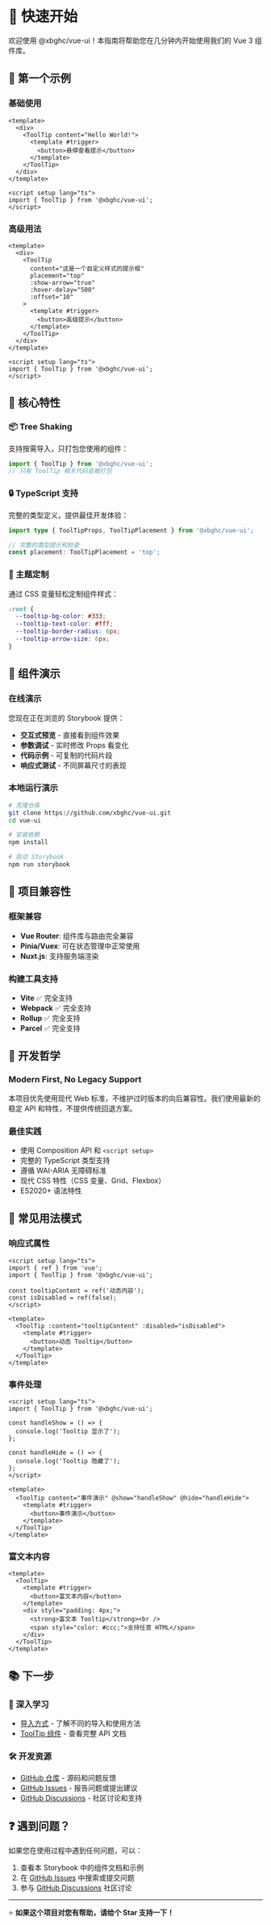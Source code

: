 
<Meta title="Guide/Getting Started" />

# 🚀 快速开始

欢迎使用 @xbghc/vue-ui！本指南将帮助您在几分钟内开始使用我们的 Vue 3 组件库。

## 🎯 第一个示例

### 基础使用

```vue
<template>
  <div>
    <ToolTip content="Hello World!">
      <template #trigger>
        <button>悬停查看提示</button>
      </template>
    </ToolTip>
  </div>
</template>

<script setup lang="ts">
import { ToolTip } from '@xbghc/vue-ui';
</script>
```

### 高级用法

```vue
<template>
  <div>
    <ToolTip
      content="这是一个自定义样式的提示框"
      placement="top"
      :show-arrow="true"
      :hover-delay="500"
      :offset="10"
    >
      <template #trigger>
        <button>高级提示</button>
      </template>
    </ToolTip>
  </div>
</template>

<script setup lang="ts">
import { ToolTip } from '@xbghc/vue-ui';
</script>
```

## 🧩 核心特性

### 📦 Tree Shaking

支持按需导入，只打包您使用的组件：

```typescript
import { ToolTip } from '@xbghc/vue-ui';
// 只有 ToolTip 相关代码会被打包
```

### 🔒 TypeScript 支持

完整的类型定义，提供最佳开发体验：

```typescript
import type { ToolTipProps, ToolTipPlacement } from '@xbghc/vue-ui';

// 完整的类型提示和检查
const placement: ToolTipPlacement = 'top';
```

### 🎨 主题定制

通过 CSS 变量轻松定制组件样式：

```css
:root {
  --tooltip-bg-color: #333;
  --tooltip-text-color: #fff;
  --tooltip-border-radius: 6px;
  --tooltip-arrow-size: 6px;
}
```

## 🎨 组件演示

### 在线演示

您现在正在浏览的 Storybook 提供：

- **交互式预览** - 直接看到组件效果
- **参数调试** - 实时修改 Props 看变化
- **代码示例** - 可复制的代码片段
- **响应式测试** - 不同屏幕尺寸的表现

### 本地运行演示

```bash
# 克隆仓库
git clone https://github.com/xbghc/vue-ui.git
cd vue-ui

# 安装依赖
npm install

# 启动 Storybook
npm run storybook
```

## 🎯 项目兼容性

### 框架兼容

- **Vue Router**: 组件库与路由完全兼容
- **Pinia/Vuex**: 可在状态管理中正常使用
- **Nuxt.js**: 支持服务端渲染

### 构建工具支持

- **Vite** ✅ 完全支持
- **Webpack** ✅ 完全支持
- **Rollup** ✅ 完全支持
- **Parcel** ✅ 完全支持

## 🎯 开发哲学

### Modern First, No Legacy Support

本项目优先使用现代 Web 标准，不维护过时版本的向后兼容性。我们使用最新的稳定 API 和特性，不提供传统回退方案。

### 最佳实践

- 使用 Composition API 和 `<script setup>`
- 完整的 TypeScript 类型支持
- 遵循 WAI-ARIA 无障碍标准
- 现代 CSS 特性（CSS 变量、Grid、Flexbox）
- ES2020+ 语法特性

## 🔧 常见用法模式

### 响应式属性

```vue
<script setup lang="ts">
import { ref } from 'vue';
import { ToolTip } from '@xbghc/vue-ui';

const tooltipContent = ref('动态内容');
const isDisabled = ref(false);
</script>

<template>
  <ToolTip :content="tooltipContent" :disabled="isDisabled">
    <template #trigger>
      <button>动态 Tooltip</button>
    </template>
  </ToolTip>
</template>
```

### 事件处理

```vue
<script setup lang="ts">
import { ToolTip } from '@xbghc/vue-ui';

const handleShow = () => {
  console.log('Tooltip 显示了');
};

const handleHide = () => {
  console.log('Tooltip 隐藏了');
};
</script>

<template>
  <ToolTip content="事件演示" @show="handleShow" @hide="handleHide">
    <template #trigger>
      <button>事件演示</button>
    </template>
  </ToolTip>
</template>
```

### 富文本内容

```vue
<template>
  <ToolTip>
    <template #trigger>
      <button>富文本内容</button>
    </template>
    <div style="padding: 4px;">
      <strong>富文本 Tooltip</strong><br />
      <span style="color: #ccc;">支持任意 HTML</span>
    </div>
  </ToolTip>
</template>
```

## 📚 下一步

### 📖 深入学习

- [导入方式](/docs/guide-import-methods--docs) - 了解不同的导入和使用方法
- [ToolTip 组件](/docs/components-tooltip--docs) - 查看完整 API 文档

### 🛠️ 开发资源

- [GitHub 仓库](https://github.com/xbghc/vue-ui) - 源码和问题反馈
- [GitHub Issues](https://github.com/xbghc/vue-ui/issues) - 报告问题或提出建议
- [GitHub Discussions](https://github.com/xbghc/vue-ui/discussions) - 社区讨论和支持

## ❓ 遇到问题？

如果您在使用过程中遇到任何问题，可以：

1. 查看本 Storybook 中的组件文档和示例
2. 在 [GitHub Issues](https://github.com/xbghc/vue-ui/issues) 中搜索或提交问题
3. 参与 [GitHub Discussions](https://github.com/xbghc/vue-ui/discussions) 社区讨论

---

⭐ **如果这个项目对您有帮助，请给个 Star 支持一下！**
